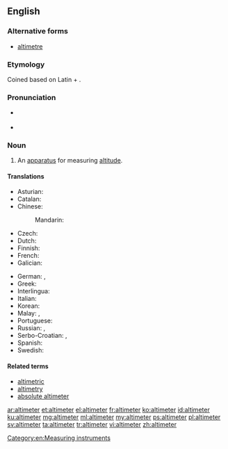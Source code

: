 ==English==

===Alternative forms===
* [[altimetre]]

===Etymology===
Coined based on Latin {{term|altus||high|lang=la}} + {{term|meter|lang=en}}.

===Pronunciation===
* {{a|UK}} {{enPR|əltĭmētər}}
* {{a|US}} {{enPR|əltəmētər}}

===Noun===
{{en-noun}}

# An [[apparatus]] for measuring [[altitude]].

====Translations====
{{trans-top|an apparatus for measuring altitude}}
* Asturian: {{t-|ast|altímetru|m}}
* Catalan: {{t-|ca|altímetre|m}}
* Chinese:
*: Mandarin: {{t|cmn|测高仪}}
* Czech: {{t-|cs|výškoměr|m}}
* Dutch: {{t-|nl|hoogtemeter|m}}
* Finnish: {{t-|fi|korkeusmittari}}
* French: {{t+|fr|altimètre|m}}
* Galician: {{t-|gl|altímetro|m}}
{{trans-mid}}
* German: {{t-|de|Höhenmesser|m}}, {{t-|de|Altimeter|n}}
* Greek: {{t+|el|υψόμετρο|n|tr=ipsómetro}}
* Interlingua: {{t-|ia|altimetro}}
* Italian: {{t-|it|altimetro|m}}
* Korean: {{t+|ko|고도계|tr=godoge|sc=Kore}}
* Malay: {{t-|ms|jangka tinggi}}, {{t-|ms|altimeter}}
* Portuguese: {{t+|pt|altímetro|m}}
* Russian: {{t+|ru|альтиметр|m|sc=Cyrl|tr=al'timétr}}, {{t+|ru|высотомер|m|sc=Cyrl|tr=vysotomér}}
* Serbo-Croatian: {{t-|sh|vȉsinomjēr|m}}, {{t-|sh|àltimetar|m}}
* Spanish: {{t+|es|altímetro|m}}
* Swedish: {{t-|sv|höjdmätare|c}}
{{trans-bottom}}

====Related terms====
* [[altimetric]]
* [[altimetry]]
* [[absolute altimeter]]

[[Category:en:Measuring instruments]]

[[ar:altimeter]]
[[et:altimeter]]
[[el:altimeter]]
[[fr:altimeter]]
[[ko:altimeter]]
[[id:altimeter]]
[[ku:altimeter]]
[[mg:altimeter]]
[[ml:altimeter]]
[[my:altimeter]]
[[ps:altimeter]]
[[pl:altimeter]]
[[sv:altimeter]]
[[ta:altimeter]]
[[tr:altimeter]]
[[vi:altimeter]]
[[zh:altimeter]]